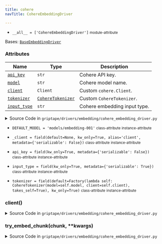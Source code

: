 ```yaml
---
title: cohere
navTitle: CohereEmbeddingDriver

---
```


-   `__all__ = ['CohereEmbeddingDriver']` <small>module-attribute</small>  <span id="griptape.drivers.embedding.cohere.__all__"></span> 

<span id="griptape.drivers.embedding.cohere.CohereEmbeddingDriver"></span>

Bases:
 [`BaseEmbeddingDriver`](./#griptape.drivers.embedding.BaseEmbeddingDriver "BaseEmbeddingDriver (griptape.drivers.embedding.BaseEmbeddingDriver)")

### Attributes

| Name                                                                                                                                                                                                                                                                                                                                                                                                              | Type                                                                                                                                                                                  | Description                       |
| ----------------------------------------------------------------------------------------------------------------------------------------------------------------------------------------------------------------------------------------------------------------------------------------------------------------------------------------------------------------------------------------------------------------- | ------------------------------------------------------------------------------------------------------------------------------------------------------------------------------------- | --------------------------------- |
| <a href="cohere.mdx#griptape.drivers.embedding.cohere.CohereEmbeddingDriver.api_key" title="api_key = field(kw_only=True, metadata={'serializable': False})           class-attribute       instance-attribute    (griptape.drivers.embedding.cohere.CohereEmbeddingDriver.api_key)"><code class="language-python">api_key</code></a>                                                                             | `str`                                                                                                                                                                                 | Cohere API key.<br/>              |
| <a href="base_embedding_driver.mdx#griptape.drivers.embedding.base_embedding_driver.BaseEmbeddingDriver.model" title="model = field(kw_only=True, metadata={'serializable': True})           class-attribute       instance-attribute    (griptape.drivers.embedding.cohere.CohereEmbeddingDriver.model)"><code class="language-python">model</code></a>                                                          | `str`                                                                                                                                                                                 | Cohere model name.<br/>           |
| <a href="cohere.mdx#griptape.drivers.embedding.cohere.CohereEmbeddingDriver.client" title="client() (griptape.drivers.embedding.cohere.CohereEmbeddingDriver.client)"><code class="language-python">client</code></a>                                                                                                                                                                                             | `Client`                                                                                                                                                                              | Custom `cohere.Client`.<br/>      |
| <a href="cohere.mdx#griptape.drivers.embedding.cohere.CohereEmbeddingDriver.tokenizer" title="tokenizer = field(default=Factory(lambda self: CohereTokenizer(model=self.model, client=self.client), takes_self=True), kw_only=True)           class-attribute       instance-attribute    (griptape.drivers.embedding.cohere.CohereEmbeddingDriver.tokenizer)"><code class="language-python">tokenizer</code></a> | <a href="../../tokenizers#griptape.tokenizers.CohereTokenizer" title="CohereTokenizer (griptape.tokenizers.CohereTokenizer)"><code class="language-python">CohereTokenizer</code></a> | Custom `CohereTokenizer`.<br/>    |
| <a href="cohere.mdx#griptape.drivers.embedding.cohere.CohereEmbeddingDriver.input_type" title="input_type = field(kw_only=True, metadata={'serializable': True})           class-attribute       instance-attribute    (griptape.drivers.embedding.cohere.CohereEmbeddingDriver.input_type)"><code class="language-python">input_type</code></a>                                                                  | `str`                                                                                                                                                                                 | Cohere embedding input type.<br/> |

<details><summary>Source Code in <code>griptape&#47;drivers&#47;embedding&#47;cohere_embedding_driver.py</code></summary>

```python
@define
class CohereEmbeddingDriver(BaseEmbeddingDriver):
    """Cohere Embedding Driver.

    Attributes:
        api_key: Cohere API key.
        model: 	Cohere model name.
        client: Custom `cohere.Client`.
        tokenizer: Custom `CohereTokenizer`.
        input_type: Cohere embedding input type.
    """

    DEFAULT_MODEL = "models/embedding-001"

    api_key: str = field(kw_only=True, metadata={"serializable": False})
    input_type: str = field(kw_only=True, metadata={"serializable": True})
    _client: Optional[Client] = field(default=None, kw_only=True, alias="client", metadata={"serializable": False})
    tokenizer: CohereTokenizer = field(
        default=Factory(lambda self: CohereTokenizer(model=self.model, client=self.client), takes_self=True),
        kw_only=True,
    )

    @lazy_property()
    def client(self) -> Client:
        return import_optional_dependency("cohere").Client(self.api_key)

    def try_embed_chunk(self, chunk: str, **kwargs) -> list[float]:
        result = self.client.embed(texts=[chunk], model=self.model, input_type=self.input_type)

        if isinstance(result.embeddings, list):
            return result.embeddings[0]
        raise ValueError("Non-float embeddings are not supported.")
```

</details>

-   `DEFAULT_MODEL = 'models/embedding-001'` <small>class-attribute</small> <small>instance-attribute</small>  <span id="griptape.drivers.embedding.cohere.CohereEmbeddingDriver.DEFAULT_MODEL"></span> 

-   `_client = field(default=None, kw_only=True, alias='client', metadata={'serializable': False})` <small>class-attribute</small> <small>instance-attribute</small>  <span id="griptape.drivers.embedding.cohere.CohereEmbeddingDriver._client"></span> 

-   `api_key = field(kw_only=True, metadata={'serializable': False})` <small>class-attribute</small> <small>instance-attribute</small>  <span id="griptape.drivers.embedding.cohere.CohereEmbeddingDriver.api_key"></span> 

-   `input_type = field(kw_only=True, metadata={'serializable': True})` <small>class-attribute</small> <small>instance-attribute</small>  <span id="griptape.drivers.embedding.cohere.CohereEmbeddingDriver.input_type"></span> 

-   `tokenizer = field(default=Factory(lambda self: CohereTokenizer(model=self.model, client=self.client), takes_self=True), kw_only=True)` <small>class-attribute</small> <small>instance-attribute</small>  <span id="griptape.drivers.embedding.cohere.CohereEmbeddingDriver.tokenizer"></span> 

<span id="griptape.drivers.embedding.cohere.CohereEmbeddingDriver.client"></span>

### client()

<details><summary>Source Code in <code>griptape&#47;drivers&#47;embedding&#47;cohere_embedding_driver.py</code></summary>

```python
@lazy_property()
def client(self) -> Client:
    return import_optional_dependency("cohere").Client(self.api_key)
```

</details>

<span id="griptape.drivers.embedding.cohere.CohereEmbeddingDriver.try_embed_chunk"></span>

### try_embed_chunk(chunk, \*\*kwargs)

<details><summary>Source Code in <code>griptape&#47;drivers&#47;embedding&#47;cohere_embedding_driver.py</code></summary>

```python
def try_embed_chunk(self, chunk: str, **kwargs) -> list[float]:
    result = self.client.embed(texts=[chunk], model=self.model, input_type=self.input_type)

    if isinstance(result.embeddings, list):
        return result.embeddings[0]
    raise ValueError("Non-float embeddings are not supported.")
```

</details>
